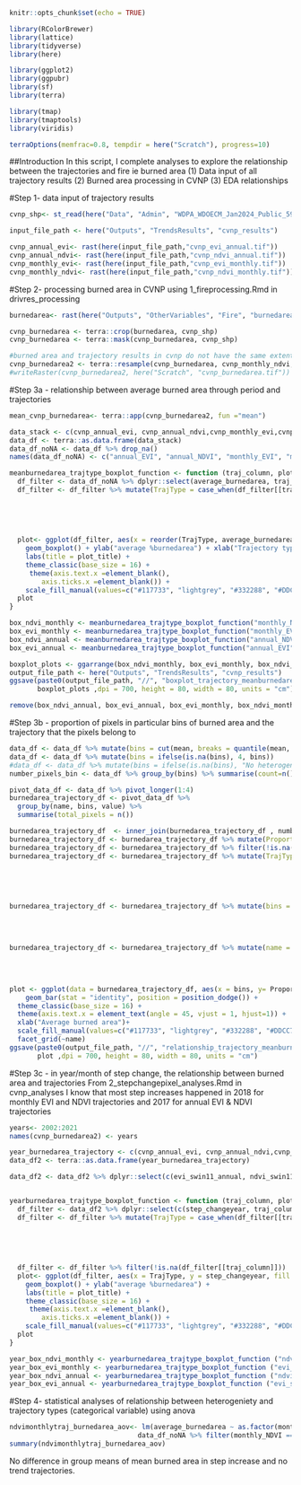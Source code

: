 ```r
knitr::opts_chunk$set(echo = TRUE)
```

```r
library(RColorBrewer)
library(lattice)
library(tidyverse)
library(here)

library(ggplot2)
library(ggpubr)
library(sf)
library(terra)

library(tmap)
library(tmaptools)
library(viridis)

terraOptions(memfrac=0.8, tempdir = here("Scratch"), progress=10)
```
##Introduction
In this script, I complete analyses to explore the relationship between the trajectories and fire ie burned area 
(1) Data input of all trajectory results
(2) Burned area processing in CVNP
(3) EDA relationships

#Step 1- data input of trajectory results
```r
cvnp_shp<- st_read(here("Data", "Admin", "WDPA_WDOECM_Jan2024_Public_59_shp","WDPA_WDOECM_Jan2024_Public_59_shp_0", "WDPA_WDOECM_Jan2024_Public_59_shp-polygons.shp")) 

input_file_path <- here("Outputs", "TrendsResults", "cvnp_results")

cvnp_annual_evi<- rast(here(input_file_path,"cvnp_evi_annual.tif"))
cvnp_annual_ndvi<- rast(here(input_file_path,"cvnp_ndvi_annual.tif"))
cvnp_monthly_evi<- rast(here(input_file_path,"cvnp_evi_monthly.tif"))
cvnp_monthly_ndvi<- rast(here(input_file_path,"cvnp_ndvi_monthly.tif"))

```

#Step 2- processing burned area in CVNP using 1_fireprocessing.Rmd in drivres_processing
```r
burnedarea<- rast(here("Outputs", "OtherVariables", "Fire", "burnedarea_1km_2002_2021.tif"))

cvnp_burnedarea <- terra::crop(burnedarea, cvnp_shp)
cvnp_burnedarea <- terra::mask(cvnp_burnedarea, cvnp_shp)

#burned area and trajectory results in cvnp do not have the same extent and resolution, hence resampling
cvnp_burnedarea2 <- terra::resample(cvnp_burnedarea, cvnp_monthly_ndvi, method = "bilinear")
#writeRaster(cvnp_burnedarea2, here("Scratch", "cvnp_burnedarea.tif"))
```

#Step 3a - relationship between average burned area through period and trajectories
```r
mean_cvnp_burnedarea<- terra::app(cvnp_burnedarea2, fun ="mean") 

data_stack <- c(cvnp_annual_evi, cvnp_annual_ndvi,cvnp_monthly_evi,cvnp_monthly_ndvi, mean_cvnp_burnedarea)
data_df <- terra::as.data.frame(data_stack)
data_df_noNA <- data_df %>% drop_na()
names(data_df_noNA) <- c("annual_EVI", "annual_NDVI", "monthly_EVI", "monthly_NDVI", "average_burnedarea")

meanburnedarea_trajtype_boxplot_function <- function (traj_column, plot_title){
  df_filter <- data_df_noNA %>% dplyr::select(average_burnedarea, traj_column)
  df_filter <- df_filter %>% mutate(TrajType = case_when(df_filter[[traj_column]] == 2~" Linear Increase",
                                                                         df_filter[[traj_column]] == 3 ~"No trend",
                                                                         df_filter[[traj_column]] == 4 ~"Step Decrease",
                                                                         df_filter[[traj_column]] == 5 ~ "Step Increase",
                                                                         df_filter[[traj_column]] == 8 ~ "Quadratic Increase (acc)",
                                                                         df_filter[[traj_column]] == 9 ~ "Quadratic Increase (dec)"))
  plot<- ggplot(df_filter, aes(x = reorder(TrajType, average_burnedarea, FUN = median), y = average_burnedarea, fill = TrajType)) + 
    geom_boxplot() + ylab("average %burnedarea") + xlab("Trajectory types")+
    labs(title = plot_title) +
    theme_classic(base_size = 16) +
     theme(axis.text.x =element_blank(),
        axis.ticks.x =element_blank()) +
    scale_fill_manual(values=c("#117733", "lightgrey", "#332288", "#DDCC77", "#882255", "#88CCEE"))
  plot 
}

box_ndvi_monthly <- meanburnedarea_trajtype_boxplot_function("monthly_NDVI", "NDVI(monthly)")
box_evi_monthly <- meanburnedarea_trajtype_boxplot_function("monthly_EVI", "EVI(monthly)")
box_ndvi_annual <- meanburnedarea_trajtype_boxplot_function("annual_NDVI", "NDVI(annual)")
box_evi_annual <- meanburnedarea_trajtype_boxplot_function("annual_EVI", "EVI(annual)")

boxplot_plots <- ggarrange(box_ndvi_monthly, box_evi_monthly, box_ndvi_annual, box_evi_annual, ncol =2, nrow=2 )
output_file_path <- here("Outputs", "TrendsResults", "cvnp_results")
ggsave(paste0(output_file_path, "//", "boxplot_trajectory_meanburnedarea.png"),
       boxplot_plots ,dpi = 700, height = 80, width = 80, units = "cm")

remove(box_ndvi_annual, box_evi_annual, box_evi_monthly, box_ndvi_monthly, boxplot_plots, meanburnedarea_trajtype_boxplot_function)

```

#Step 3b - proportion of pixels in particular bins of burned area and the trajectory that the pixels belong to
```r
data_df <- data_df %>% mutate(bins = cut(mean, breaks = quantile(mean, na.rm= TRUE), right = FALSE, labels = FALSE, ordered_result = TRUE))
data_df <- data_df %>% mutate(bins = ifelse(is.na(bins), 4, bins))
#data_df <- data_df %>% mutate(bins = ifelse(is.na(bins), "No heterogeniety", bins))
number_pixels_bin <- data_df %>% group_by(bins) %>% summarise(count=n())

pivot_data_df <- data_df %>% pivot_longer(1:4)
burnedarea_trajectory_df <- pivot_data_df %>%
  group_by(name, bins, value) %>%
  summarise(total_pixels = n())

burnedarea_trajectory_df  <- inner_join(burnedarea_trajectory_df , number_pixels_bin)
burnedarea_trajectory_df <- burnedarea_trajectory_df %>% mutate(Proportion= (total_pixels/count)*100) #nrow 
burnedarea_trajectory_df <- burnedarea_trajectory_df %>% filter(!is.na(value))
burnedarea_trajectory_df <- burnedarea_trajectory_df %>% mutate(TrajType = case_when(value == 2~" Linear Increase",
                                                                         value == 3 ~"No trend",
                                                                         value == 4 ~"Step Decrease",
                                                                         value == 5 ~ "Step Increase",
                                                                         value == 8 ~ "Quadratic Increase (acc)",
                                                                         value == 9 ~ "Quadratic Increase (dec)"))
burnedarea_trajectory_df <- burnedarea_trajectory_df %>% mutate(bins = case_when (bins == 1~"1st quantile",
                                                                        bins == 2 ~ "2nd quantile",
                                                                        bins == 3 ~ "3rd quantile",
                                                                        bins == 4 ~ "4th quantile",
                                                                        TRUE ~"No heterogeniety"))
burnedarea_trajectory_df <- burnedarea_trajectory_df %>% mutate(name = case_when (name == "evi_swin11_annual" ~"EVI(annual)",
                                                                        name == "evi_swin11_monthly" ~"EVI(monthly)",
                                                                        name == "ndvi_swin11_annual" ~"NDVI(annual)",
                                                                        TRUE ~ "NDVI(monthly)"))

plot <- ggplot(data = burnedarea_trajectory_df, aes(x = bins, y= Proportion, fill = TrajType))+
    geom_bar(stat = "identity", position = position_dodge()) + 
  theme_classic(base_size = 16) +
  theme(axis.text.x = element_text(angle = 45, vjust = 1, hjust=1)) +
  xlab("Average burned area")+
  scale_fill_manual(values=c("#117733", "lightgrey", "#332288", "#DDCC77", "#882255", "#88CCEE"))+
  facet_grid(~name)
ggsave(paste0(output_file_path, "//", "relationship_trajectory_meanburnedarea.png"),
       plot ,dpi = 700, height = 80, width = 80, units = "cm")

```

#Step 3c - in year/month of step change, the relationship between burned area and trajectories
From 2_stepchangepixel_analyses.Rmd in cvnp_analyses I know that most step increases happened
in 2018 for monthly EVI and NDVI trajectories and 2017 for annual EVI & NDVI trajectories
```r
years<- 2002:2021
names(cvnp_burnedarea2) <- years 

year_burnedarea_trajectory <- c(cvnp_annual_evi, cvnp_annual_ndvi,cvnp_monthly_evi,cvnp_monthly_ndvi, cvnp_burnedarea2)
data_df2 <- terra::as.data.frame(year_burnedarea_trajectory)

data_df2 <- data_df2 %>% dplyr::select(c(evi_swin11_annual, ndvi_swin11_annual, evi_swin11_monthly, ndvi_swin11_monthly, '2017', '2018'))


yearburnedarea_trajtype_boxplot_function <- function (traj_column, plot_title, step_changeyear){
  df_filter <- data_df2 %>% dplyr::select(c(step_changeyear, traj_column))
  df_filter <- df_filter %>% mutate(TrajType = case_when(df_filter[[traj_column]] == 2~" Linear Increase",
                                                                         df_filter[[traj_column]] == 3 ~"No trend",
                                                                         df_filter[[traj_column]] == 4 ~"Step Decrease",
                                                                         df_filter[[traj_column]] == 5 ~ "Step Increase",
                                                                         df_filter[[traj_column]] == 8 ~ "Quadratic Increase (acc)",
                                                                         df_filter[[traj_column]] == 9 ~ "Quadratic Increase (dec)"))
  df_filter <- df_filter %>% filter(!is.na(df_filter[[traj_column]]))
  plot<- ggplot(df_filter, aes(x = TrajType, y = step_changeyear, fill = TrajType)) + 
    geom_boxplot() + ylab("average %burnedarea") +
    labs(title = plot_title) +
    theme_classic(base_size = 16) +
     theme(axis.text.x =element_blank(),
        axis.ticks.x =element_blank()) +
    scale_fill_manual(values=c("#117733", "lightgrey", "#332288", "#DDCC77", "#882255", "#88CCEE"))
  plot 
}

year_box_ndvi_monthly <- yearburnedarea_trajtype_boxplot_function ("ndvi_swin11_monthly", "NDVI(monthly)", "2018")
year_box_evi_monthly <- yearburnedarea_trajtype_boxplot_function ("evi_swin11_monthly", "EVI(monthly)", "2018")
year_box_ndvi_annual <- yearburnedarea_trajtype_boxplot_function ("ndvi_swin11_annual", "NDVI(annual)", "2017")
year_box_evi_annual <- yearburnedarea_trajtype_boxplot_function ("evi_swin11_annual", "EVI(annual)", "2017")


```


#Step 4- statistical analyses of relationship between heterogeniety and trajectory types (categorical variable) using anova
```r
ndvimonthlytraj_burnedarea_aov<- lm(average_burnedarea ~ as.factor(monthly_NDVI),
                                data_df_noNA %>% filter(monthly_NDVI == 5 | monthly_NDVI == 3)) 
summary(ndvimonthlytraj_burnedarea_aov)
```

No difference in group means of mean burned area in step increase and no trend trajectories. 